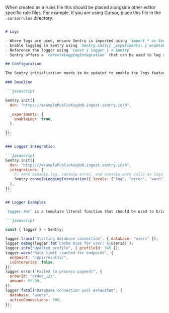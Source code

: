 <Expandable title="AI Rules for Logging in Code Editors" copy={true}>

When created as a rules file this should be placed alongside other editor specific rule files. For example, if you are using Cursor, place this file in the `.cursorrules` directory.

````markdown {filename:rules.md}

# Logs

- Where logs are used, ensure Sentry is imported using `import * as Sentry from "@sentry/node"`
- Enable logging in Sentry using `Sentry.init({ _experiments: { enableLogs: true } })`
- Reference the logger using `const { logger } = Sentry`
- Sentry offers a `consoleLoggingIntegration` that can be used to log specific console error types automatically without instrumenting the individual logger calls

## Configuration

The Sentry initialization needs to be updated to enable the logs feature.

### Baseline

```javascript

Sentry.init({
  dsn: "https://examplePublicKey@o0.ingest.sentry.io/0",

  _experiments: {
    enableLogs: true,
  },

});
```

### Logger Integration

```javascript
Sentry.init({
  dsn: "https://examplePublicKey@o0.ingest.sentry.io/0",
  integrations: [
    // send console.log, console.error, and console.warn calls as logs to Sentry
    Sentry.consoleLoggingIntegration({ levels: ["log", "error", "warn"] }),
  ],
});
```

## Logger Examples

`logger.fmt` is a template literal function that should be used to bring variables into the structured logs.

```javascript

const { logger } = Sentry;

logger.trace("Starting database connection", { database: "users" });
logger.debug(logger.fmt`Cache miss for user: ${userId}`);
logger.info("Updated profile", { profileId: 345 });
logger.warn("Rate limit reached for endpoint", {
  endpoint: "/api/results/",
  isEnterprise: false,
});
logger.error("Failed to process payment", {
  orderId: "order_123",
  amount: 99.99,
});
logger.fatal("Database connection pool exhausted", {
  database: "users",
  activeConnections: 100,
});
```
````
</Expandable>
